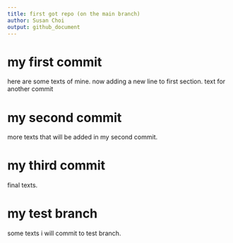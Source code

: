 ```yaml
---
title: first got repo (on the main branch)
author: Susan Choi
output: github_document
---
```



# my first commit

here are some texts of mine.
now adding a new line to first section.
text for another commit


# my second commit

more texts that will be added in my second commit.

# my third commit

final texts.

# my test branch

some texts i will commit to test branch.